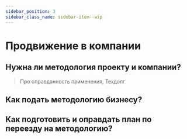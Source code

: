 ```yaml
---
sidebar_position: 3
sidebar_class_name: sidebar-item--wip
---
```



# Продвижение в компании

<WIP ticket="206" />

## Нужна ли методология проекту и компании?

> Про оправданность применения, Техдолг

## Как подать методологию бизнесу?

## Как подготовить и оправдать план по переезду на методологию?
